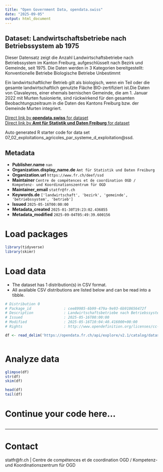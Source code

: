 ```yaml
---
title: "Open Government Data, opendata.swiss"
date: "2025-09-05"
output: html_document
---
```


## Dataset: Landwirtschaftsbetriebe nach Betriebssystem ab 1975

Dieser
Datensatz zeigt die Anzahl Landwirtschaftsbetriebe nach Betriebssystem im
Kanton Freiburg, aufgeschlüsselt nach Bezirk und Gemeinde, seit 1975. Die Daten
werden in 3 Kategorien bereitgestellt:
Konventionelle
     Betriebe
Biologische
     Betriebe
Unbestimmt

Ein
landwirtschaftlicher Betrieb gilt als biologisch, wenn ein Teil oder die
gesamte landwirtschaftlich genutzte Fläche BIO-zertifiziert ist.Die Daten von Clavaleyres, einer ehemals bernischen Gemeinde, die am 1. Januar 2022 mit Murten fusionierte, sind rückwirkend für den gesamten Beobachtungszeitraum in die Daten des Kantons Freiburg bzw. der Gemeinde Murten integriert.

[Direct link by **opendata.swiss** for dataset](https://opendata.swiss/de/dataset/landwirtschaftsbetriebe-nach-betriebssystem-ab-1975)<br>
[Direct link by **Amt für Statistik und Daten Freiburg** for dataset](https://opendata.fr.ch/explore/dataset/07_02_exploitations_agricoles_par_systeme_d_exploitation/)

Auto generated R starter code for data set 07_02_exploitations_agricoles_par_systeme_d_exploitation@ssd.

## Metadata

- **Publisher.name** `nan`
- **Organization.display_name.de** `Amt für Statistik und Daten Freiburg`
- **Organization.url** `https://www.fr.ch/deef/ssd`
- **Maintainer** `Centre de compétences et de coordination OGD / Kompetenz- und Koordinationszentrum für OGD`
- **Maintainer_email** `statfr@fr.ch`
- **Keywords.de** `['landwirtschaft', 'bezirk', 'gemeinde', 'betriebssystem', 'betrieb']`
- **Issued** `2025-05-16T00:00:00`
- **Metadata_created** `2025-01-30T19:23:02.436855`
- **Metadata_modified** `2025-09-04T05:49:39.600156`


# Load packages

```r

library(tidyverse)
library(skimr)

```

# Load data

-   The dataset has 1 distribution(s) in CSV format.
-   All available CSV distributions are listed below and can be read into a tibble.

```r

# Distribution 0
# Package_id               : cee89985-6b99-479a-9e93-6b910656472f
# Description              : Landwirtschaftsbetriebe nach Betriebssystem ab 1975 (csv)
# Issued                   : 2025-05-16T00:00:00
# Modified                 : 2025-05-16T10:04:40.416000+00:00
# Rights                   : http://www.opendefinition.org/licenses/cc-by-sa

df <- read_delim('https://opendata.fr.ch/api/explore/v2.1/catalog/datasets/07_02_exploitations_agricoles_par_systeme_d_exploitation/exports/csv?use_labels=true')



```

# Analyze data

```r

glimpse(df)
str(df)
skim(df)

head(df)
tail(df)

```

# Continue your code here...

```r

```

------------------------------------------------------------------------

# Contact

statfr@fr.ch | Centre de compétences et de coordination OGD / Kompetenz- und Koordinationszentrum für OGD
